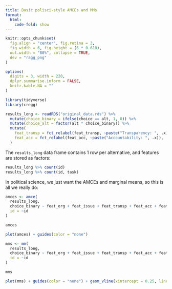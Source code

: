 ```yaml
---
title: Basic polisci-style AMCEs and MMs
format:
  html:
    code-fold: show
---
```


```r
knitr::opts_chunk$set(
  fig.align = "center", fig.retina = 3,
  fig.width = 6, fig.height = (6 * 0.618),
  out.width = "80%", collapse = TRUE,
  dev = "ragg_png"
)

options(
  digits = 3, width = 220,
  dplyr.summarise.inform = FALSE,
  knitr.kable.NA = ""
)
```

```r
library(tidyverse)
library(cregg)

results_long <- readRDS("original_data.rds") %>% 
  mutate(choice_binary = ifelse(choice == alt, 1, 0)) %>%
  mutate(choice_alt = factor(alt * choice_binary)) %>% 
  mutate(
    feat_transp = fct_relabel(feat_transp, ~paste("Transparency: ", .x)),
    feat_acc = fct_relabel(feat_acc, ~paste("Accountability: ", .x)),
  )
```

The `results_long` data frame contains 1 row per alternative, and features are stored as factors:

```r
results_long %>% count(id)
results_long %>% count(id, task)
```

In political science, we just want the AMCEs and marginal means, so this is all we really do:

```r
amces <- amce(
  results_long,
  choice_binary ~ feat_org + feat_issue + feat_transp + feat_acc + feat_funding + feat_govt,
  id = ~id
)

amces
```

```r
plot(amces) + guides(color = "none")
```



```r
mms <- mm(
  results_long,
  choice_binary ~ feat_org + feat_issue + feat_transp + feat_acc + feat_funding + feat_govt,
  id = ~id
)

mms
```

```r
plot(mms) + guides(color = "none") + geom_vline(xintercept = 0.25, linewidth = 0.25, color = "grey50")
```
